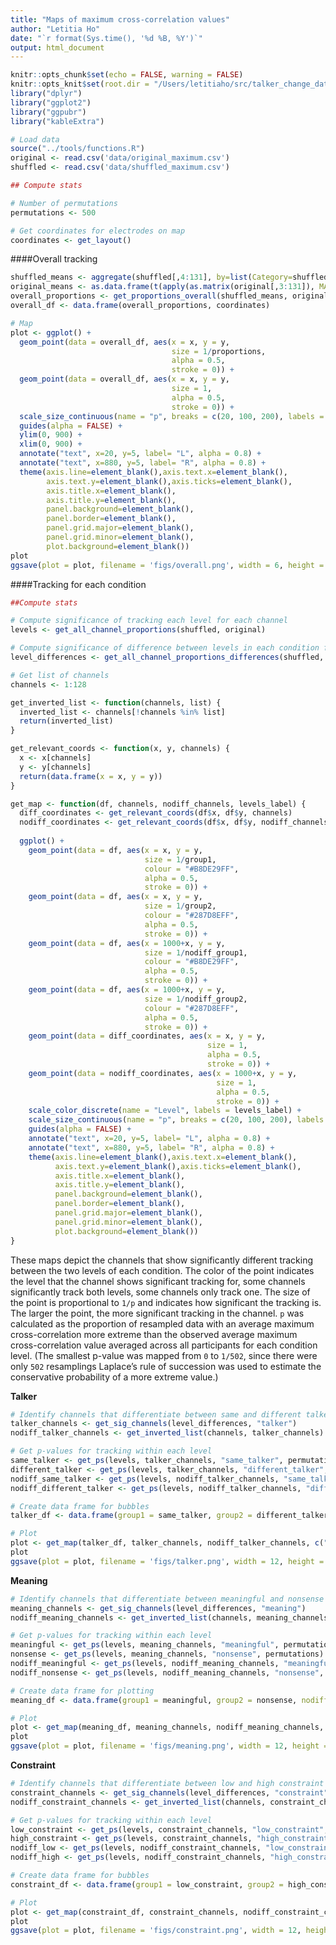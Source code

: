 ```yaml
---
title: "Maps of maximum cross-correlation values"
author: "Letitia Ho"
date: "`r format(Sys.time(), '%d %B, %Y')`"
output: html_document
---
```


```r
knitr::opts_chunk$set(echo = FALSE, warning = FALSE)
knitr::opts_knit$set(root.dir = "/Users/letitiaho/src/talker_change_data_processing/4_permutation_test/")
library("dplyr")
library("ggplot2")
library("ggpubr")
library("kableExtra")
```

```r
# Load data
source("../tools/functions.R")
original <- read.csv('data/original_maximum.csv')
shuffled <- read.csv('data/shuffled_maximum.csv')
```

```r
## Compute stats

# Number of permutations 
permutations <- 500

# Get coordinates for electrodes on map
coordinates <- get_layout()
```

####Overall tracking

```r
shuffled_means <- aggregate(shuffled[,4:131], by=list(Category=shuffled$shuffle_number), FUN=mean)
original_means <- as.data.frame(t(apply(as.matrix(original[,3:131]), MARGIN = 2, mean)))
overall_proportions <- get_proportions_overall(shuffled_means, original_means)
overall_df <- data.frame(overall_proportions, coordinates)

# Map
plot <- ggplot() +
  geom_point(data = overall_df, aes(x = x, y = y, 
                                    size = 1/proportions, 
                                    alpha = 0.5,
                                    stroke = 0)) +
  geom_point(data = overall_df, aes(x = x, y = y, 
                                    size = 1,
                                    alpha = 0.5,
                                    stroke = 0)) + 
  scale_size_continuous(name = "p", breaks = c(20, 100, 200), labels = c("0.05", "0.01", "0.005")) +
  guides(alpha = FALSE) +
  ylim(0, 900) +
  xlim(0, 900) +
  annotate("text", x=20, y=5, label= "L", alpha = 0.8) +
  annotate("text", x=880, y=5, label= "R", alpha = 0.8) +
  theme(axis.line=element_blank(),axis.text.x=element_blank(),
        axis.text.y=element_blank(),axis.ticks=element_blank(),
        axis.title.x=element_blank(),
        axis.title.y=element_blank(),
        panel.background=element_blank(),
        panel.border=element_blank(),
        panel.grid.major=element_blank(),
        panel.grid.minor=element_blank(),
        plot.background=element_blank())
plot
ggsave(plot = plot, filename = 'figs/overall.png', width = 6, height = 5)
```

####Tracking for each condition

```r
##Compute stats

# Compute significance of tracking each level for each channel
levels <- get_all_channel_proportions(shuffled, original)

# Compute significance of difference between levels in each condition for each channel
level_differences <- get_all_channel_proportions_differences(shuffled, original)

# Get list of channels
channels <- 1:128
```


```r
get_inverted_list <- function(channels, list) {
  inverted_list <- channels[!channels %in% list]
  return(inverted_list)
}

get_relevant_coords <- function(x, y, channels) {
  x <- x[channels]
  y <- y[channels]
  return(data.frame(x = x, y = y))
}

get_map <- function(df, channels, nodiff_channels, levels_label) {
  diff_coordinates <- get_relevant_coords(df$x, df$y, channels)
  nodiff_coordinates <- get_relevant_coords(df$x, df$y, nodiff_channels)
  
  ggplot() +
    geom_point(data = df, aes(x = x, y = y, 
                              size = 1/group1, 
                              colour = "#B8DE29FF",
                              alpha = 0.5,
                              stroke = 0)) +
    geom_point(data = df, aes(x = x, y = y, 
                              size = 1/group2,
                              colour = "#287D8EFF",
                              alpha = 0.5,
                              stroke = 0)) +
    geom_point(data = df, aes(x = 1000+x, y = y, 
                              size = 1/nodiff_group1, 
                              colour = "#B8DE29FF",
                              alpha = 0.5,
                              stroke = 0)) +
    geom_point(data = df, aes(x = 1000+x, y = y, 
                              size = 1/nodiff_group2,
                              colour = "#287D8EFF",
                              alpha = 0.5,
                              stroke = 0)) +
    geom_point(data = diff_coordinates, aes(x = x, y = y,
                                            size = 1,
                                            alpha = 0.5,
                                            stroke = 0)) +
    geom_point(data = nodiff_coordinates, aes(x = 1000+x, y = y,
                                              size = 1,
                                              alpha = 0.5,
                                              stroke = 0)) +
    scale_color_discrete(name = "Level", labels = levels_label) + 
    scale_size_continuous(name = "p", breaks = c(20, 100, 200), labels = c("0.05", "0.01", "0.005")) +
    guides(alpha = FALSE) +
    annotate("text", x=20, y=5, label= "L", alpha = 0.8) +
    annotate("text", x=880, y=5, label= "R", alpha = 0.8) +
    theme(axis.line=element_blank(),axis.text.x=element_blank(),
          axis.text.y=element_blank(),axis.ticks=element_blank(),
          axis.title.x=element_blank(),
          axis.title.y=element_blank(),
          panel.background=element_blank(),
          panel.border=element_blank(),
          panel.grid.major=element_blank(),
          panel.grid.minor=element_blank(),
          plot.background=element_blank())
}
```


These maps depict the channels that show significantly different tracking between the two levels of each condition. The color of the point indicates the level that the channel shows significant tracking for, some channels significantly track both levels, some channels only track one. The size of the point is proportional to `1/p` and indicates how significant the tracking is. The larger the point, the more significant tracking in the channel. `p` was calculated as the proportion of resampled data with an average maximum cross-correlation more extreme than the observed average maximum cross-correlation value averaged across all participants for each condition level. (The smallest p-value was mapped from `0` to `1/502`, since there were only `502` resamplings Laplace's rule of succession was used to estimate the conservative probability of a more extreme value.)

**Talker**

```r
# Identify channels that differentiate between same and different talker and channels that don't
talker_channels <- get_sig_channels(level_differences, "talker")
nodiff_talker_channels <- get_inverted_list(channels, talker_channels)

# Get p-values for tracking within each level
same_talker <- get_ps(levels, talker_channels, "same_talker", permutations)
different_talker <- get_ps(levels, talker_channels, "different_talker", permutations)
nodiff_same_talker <- get_ps(levels, nodiff_talker_channels, "same_talker", permutations)
nodiff_different_talker <- get_ps(levels, nodiff_talker_channels, "different_talker", permutations)

# Create data frame for bubbles
talker_df <- data.frame(group1 = same_talker, group2 = different_talker, nodiff_group1 = nodiff_same_talker, nodiff_group2 = nodiff_different_talker, coordinates)

# Plot
plot <- get_map(talker_df, talker_channels, nodiff_talker_channels, c("Same talker", "Different talker"))
plot
ggsave(plot = plot, filename = 'figs/talker.png', width = 12, height = 5)
```

**Meaning**

```r
# Identify channels that differentiate between meaningful and nonsense
meaning_channels <- get_sig_channels(level_differences, "meaning")
nodiff_meaning_channels <- get_inverted_list(channels, meaning_channels)

# Get p-values for tracking within each level
meaningful <- get_ps(levels, meaning_channels, "meaningful", permutations)
nonsense <- get_ps(levels, meaning_channels, "nonsense", permutations)
nodiff_meaningful <- get_ps(levels, nodiff_meaning_channels, "meaningful", permutations)
nodiff_nonsense <- get_ps(levels, nodiff_meaning_channels, "nonsense", permutations)

# Create data frame for plotting
meaning_df <- data.frame(group1 = meaningful, group2 = nonsense, nodiff_group1 = nodiff_meaningful, nodiff_group2 = nodiff_nonsense, coordinates)

# Plot
plot <- get_map(meaning_df, meaning_channels, nodiff_meaning_channels, c("Meaningful", "Nonsense"))
plot
ggsave(plot = plot, filename = 'figs/meaning.png', width = 12, height = 5)
```

**Constraint**

```r
# Identify channels that differentiate between low and high constraint
constraint_channels <- get_sig_channels(level_differences, "constraint")
nodiff_constraint_channels <- get_inverted_list(channels, constraint_channels)

# Get p-values for tracking within each level
low_constraint <- get_ps(levels, constraint_channels, "low_constraint", permutations)
high_constraint <- get_ps(levels, constraint_channels, "high_constraint", permutations)
nodiff_low <- get_ps(levels, nodiff_constraint_channels, "low_constraint", permutations)
nodiff_high <- get_ps(levels, nodiff_constraint_channels, "high_constraint", permutations)

# Create data frame for bubbles
constraint_df <- data.frame(group1 = low_constraint, group2 = high_constraint, nodiff_group1 = nodiff_low, nodiff_group2 = nodiff_high, coordinates)

# Plot
plot <- get_map(constraint_df, constraint_channels, nodiff_constraint_channels, c("Low constraint", "High constraint"))
plot
ggsave(plot = plot, filename = 'figs/constraint.png', width = 12, height = 5)
```